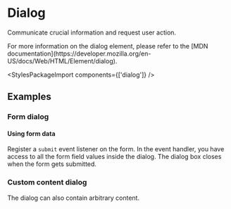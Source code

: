 
<Meta of={DialogStories} />

# Dialog

<p className="lead">Communicate crucial information and request user action.</p>
For more information on the dialog element, please refer to the [MDN documentation](https://developer.mozilla.org/en-US/docs/Web/HTML/Element/dialog).

<Canvas sourceState="shown" of={DialogStories.Default} />
<div className="hide-col-default">
  <Controls of={DialogStories.Default} />
</div>

<StylesPackageImport components={['dialog']} />

## Examples

### Form dialog
<Canvas sourceState="hidden" of={DialogStories.Form} />

#### Using form data

Register a `submit` event listener on the form. In the event handler, you have access to all the form field values inside the dialog. The dialog box closes when the form gets submitted.

<Source
  code={JSFormData}
  language="typescript"
/>

### Custom content dialog
The dialog can also contain arbitrary content.
<Canvas sourceState="hidden" of={DialogStories.Custom} />
